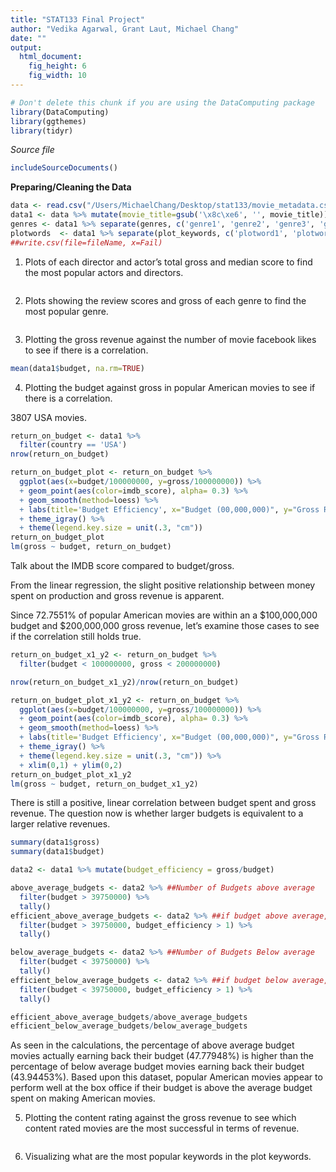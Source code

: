 ```yaml
---
title: "STAT133 Final Project"
author: "Vedika Agarwal, Grant Laut, Michael Chang"
date: ""
output: 
  html_document:
    fig_height: 6
    fig_width: 10
---
```

<!-- Don't edit in between this line and the one below -->
```r
# Don't delete this chunk if you are using the DataComputing package
library(DataComputing)
library(ggthemes)
library(tidyr)
```
*Source file* 
```r
includeSourceDocuments()
```
<!-- Don't edit the material above this line -->

**Preparing/Cleaning the Data**
```r
data <- read.csv("/Users/MichaelChang/Desktop/stat133/movie_metadata.csv")
data1 <- data %>% mutate(movie_title=gsub('\x8c\xe6', '', movie_title))
genres <- data1 %>% separate(genres, c('genre1', 'genre2', 'genre3', 'genre4', 'genre5', 'genre6', 'genre7'), sep = "\\|")
plotwords  <- data1 %>% separate(plot_keywords, c('plotword1', 'plotword2', 'plotword3', 'plotword4', 'plotword5'), sep = "\\|")
##write.csv(file=fileName, x=Fail)
```


1. Plots of each director and actor’s total gross and median score to find the most popular actors and directors.
```r

```

2. Plots showing the review scores and gross of each genre to find the most popular genre.
```r

```

3. Plotting the gross revenue against the number of movie facebook likes to see if there is a correlation.
```r
mean(data1$budget, na.rm=TRUE)
```

4. Plotting the budget against gross in popular American movies to see if there is a correlation.

3807 USA movies.
```r
return_on_budget <- data1 %>%
  filter(country == 'USA') 
nrow(return_on_budget)

return_on_budget_plot <- return_on_budget %>%
  ggplot(aes(x=budget/100000000, y=gross/100000000)) %>%
  + geom_point(aes(color=imdb_score), alpha= 0.3) %>%
  + geom_smooth(method=loess) %>%
  + labs(title='Budget Efficiency', x="Budget (00,000,000)", y="Gross Revenue (00,000,000)", color = "Score") %>%
  + theme_igray() %>%
  + theme(legend.key.size = unit(.3, "cm"))
return_on_budget_plot
lm(gross ~ budget, return_on_budget)
```
Talk about the IMDB score compared to budget/gross.

From the linear regression, the slight positive relationship between money spent on production and gross revenue is apparent. 

Since 72.7551% of popular American movies are within an a $100,000,000 budget and $200,000,000 gross revenue, let's examine those cases to see if the correlation still holds true.
```r
return_on_budget_x1_y2 <- return_on_budget %>%
  filter(budget < 100000000, gross < 200000000)

nrow(return_on_budget_x1_y2)/nrow(return_on_budget)

return_on_budget_plot_x1_y2 <- return_on_budget %>%
  ggplot(aes(x=budget/100000000, y=gross/100000000)) %>%
  + geom_point(aes(color=imdb_score), alpha= 0.3) %>%
  + geom_smooth(method=loess) %>%
  + labs(title='Budget Efficiency', x="Budget (00,000,000)", y="Gross Revenue (00,000,000)", color = "Score") %>%
  + theme_igray() %>%
  + theme(legend.key.size = unit(.3, "cm")) %>%
  + xlim(0,1) + ylim(0,2)
return_on_budget_plot_x1_y2
lm(gross ~ budget, return_on_budget_x1_y2)

```
There is still a positive, linear correlation between budget spent and gross revenue. 
The question now is whether larger budgets is equivalent to a larger relative revenues. 
```r
summary(data1$gross)
summary(data1$budget)

data2 <- data1 %>% mutate(budget_efficiency = gross/budget)

above_average_budgets <- data2 %>% ##Number of Budgets above average
  filter(budget > 39750000) %>%
  tally()
efficient_above_average_budgets <- data2 %>% ##if budget above average, what is the number of movies that made money
  filter(budget > 39750000, budget_efficiency > 1) %>%
  tally()

below_average_budgets <- data2 %>% ##Number of Budgets Below average
  filter(budget < 39750000) %>%
  tally()
efficient_below_average_budgets <- data2 %>% ##if budget below average, what is the number of movies that made money
  filter(budget < 39750000, budget_efficiency > 1) %>%
  tally()
```

```r
efficient_above_average_budgets/above_average_budgets
efficient_below_average_budgets/below_average_budgets
```
As seen in the calculations, the percentage of above average budget movies actually earning back their budget (47.77948%) is higher than the percentage of below average budget movies earning back their budget (43.94453%). Based upon this dataset, popular American movies appear to perform well at the box office if their budget is above the average budget spent on making American movies. 

5. Plotting the content rating against the gross revenue to see which content rated movies are the most successful in terms of revenue. 
```r

```


6. Visualizing what are the most popular keywords in the plot keywords.
```r

```
